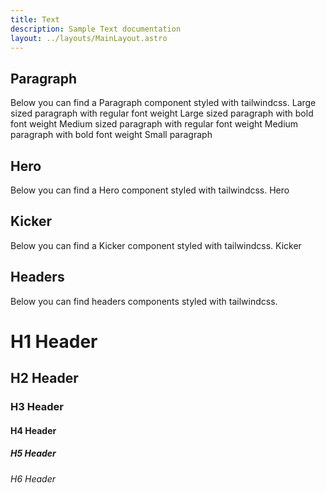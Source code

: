 ```yaml
---
title: Text
description: Sample Text documentation
layout: ../layouts/MainLayout.astro
---
```



<H2>Paragraph</H2>

<Description>
  Below you can find a Paragraph component styled with tailwindcss.
</Description>

<Preview>
  <Paragraph>Large sized paragraph with regular font weight</Paragraph>
</Preview>

<Preview>
  <Paragraph weight="bold">
    Large sized paragraph with bold font weight
  </Paragraph>
</Preview>

<Preview>
  <Paragraph size="medium">
    Medium sized paragraph with regular font weight
  </Paragraph>
</Preview>

<Preview>
  <Paragraph size="medium" weight="bold">
    Medium paragraph with bold font weight
  </Paragraph>
</Preview>

<Preview>
  <Paragraph size="small">Small paragraph</Paragraph>
</Preview>

<H2>Hero</H2>

<Description>
  Below you can find a Hero component styled with tailwindcss.
</Description>

<Preview>
  <Hero>Hero</Hero>
</Preview>

<H2>Kicker</H2>

<Description>
  Below you can find a Kicker component styled with tailwindcss.
</Description>

<Preview>
  <Kicker>Kicker</Kicker>
</Preview>

<H2>Headers</H2>

<Description>
  Below you can find headers components styled with tailwindcss.
</Description>

<Preview>
  <H1>H1 Header</H1>
</Preview>

<Preview>
  <H2>H2 Header</H2>
</Preview>

<Preview>
  <H3>H3 Header</H3>
</Preview>

<Preview>
  <H4>H4 Header</H4>
</Preview>

<Preview>
  <H5>H5 Header</H5>
</Preview>

<Preview>
  <H6>H6 Header</H6>
</Preview>
